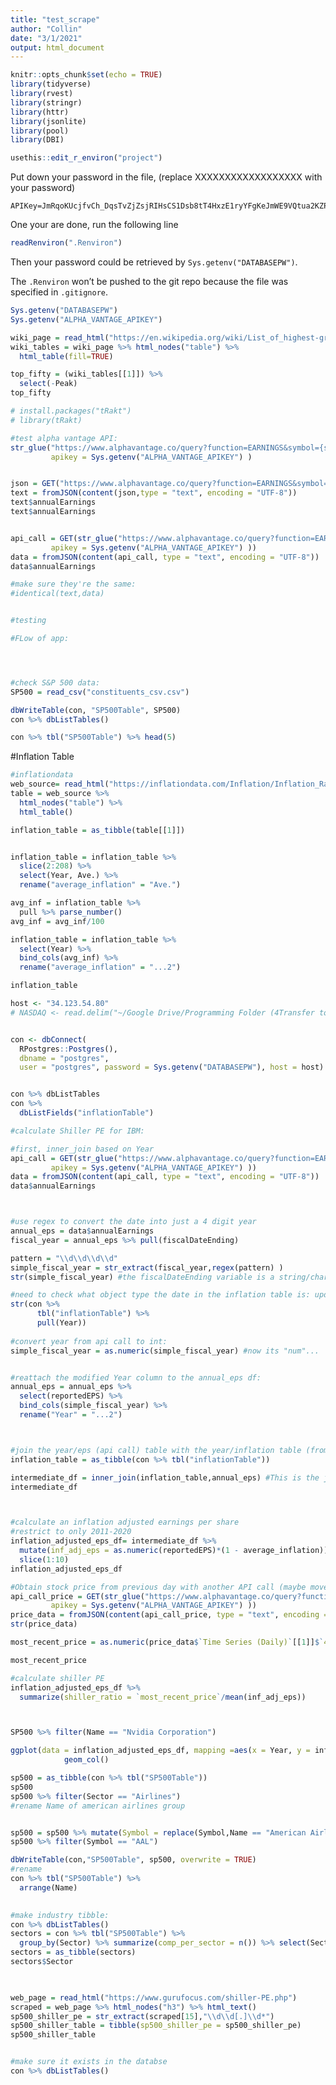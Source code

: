 ```yaml
---
title: "test_scrape"
author: "Collin"
date: "3/1/2021"
output: html_document
---
```


```r
knitr::opts_chunk$set(echo = TRUE)
library(tidyverse)
library(rvest)
library(stringr)
library(httr)
library(jsonlite)
library(pool)
library(DBI)

```

```r
usethis::edit_r_environ("project")
```
Put down your password in the file, (replace XXXXXXXXXXXXXXXXXX with your password)
```
APIKey=JmRqoKUcjfvCh_DqsTvZjZsjRIHsCS1Dsb8tT4HxzE1ryYFgKeJmWE9VQtua2KZPVh0DxuEc9Zo1e_D7sVajDVI3EWYfHcOfEbeWBeoLYiu4HU9zIM2Jr6D9EsE5YHYx
```
One your are done, run the following line
```r
readRenviron(".Renviron")
```
Then your password could be retrieved by `Sys.getenv("DATABASEPW")`.

The `.Renviron` won't be pushed to the git repo because the file was specified in `.gitignore`.

```r
Sys.getenv("DATABASEPW")
Sys.getenv("ALPHA_VANTAGE_APIKEY")
```


```r

wiki_page = read_html("https://en.wikipedia.org/wiki/List_of_highest-grossing_films")
wiki_tables = wiki_page %>% html_nodes("table") %>% 
  html_table(fill=TRUE)

top_fifty = (wiki_tables[[1]]) %>% 
  select(-Peak)
top_fifty

```


```r


# install.packages("tRakt")
# library(tRakt)

#test alpha vantage API:
str_glue("https://www.alphavantage.co/query?function=EARNINGS&symbol={symbol}&apikey={apikey}",symbol = "IBM", 
         apikey = Sys.getenv("ALPHA_VANTAGE_APIKEY") )


json = GET("https://www.alphavantage.co/query?function=EARNINGS&symbol=IBM&apikey=demo")
text = fromJSON(content(json,type = "text", encoding = "UTF-8"))
text$annualEarnings
text$annualEarnings


api_call = GET(str_glue("https://www.alphavantage.co/query?function=EARNINGS&symbol={symbol}&apikey={apikey}",symbol = "IBM", 
         apikey = Sys.getenv("ALPHA_VANTAGE_APIKEY") ))
data = fromJSON(content(api_call, type = "text", encoding = "UTF-8"))
data$annualEarnings

#make sure they're the same:
#identical(text,data)


#testing

```


```r
#FLow of app:





```

```r
#check S&P 500 data:
SP500 = read_csv("constituents_csv.csv")

dbWriteTable(con, "SP500Table", SP500)
con %>% dbListTables()

con %>% tbl("SP500Table") %>% head(5)

```

#Inflation Table
```r
#inflationdata
web_source= read_html("https://inflationdata.com/Inflation/Inflation_Rate/HistoricalInflation.aspx")
table = web_source %>% 
  html_nodes("table") %>% 
  html_table()

inflation_table = as_tibble(table[[1]]) 


inflation_table = inflation_table %>% 
  slice(2:208) %>% 
  select(Year, Ave.) %>% 
  rename("average_inflation" = "Ave.")

avg_inf = inflation_table %>% 
  pull %>% parse_number()
avg_inf = avg_inf/100 

inflation_table = inflation_table %>% 
  select(Year) %>% 
  bind_cols(avg_inf) %>% 
  rename("average_inflation" = "...2")

inflation_table
```


```r
host <- "34.123.54.80"  
# NASDAQ <- read.delim("~/Google Drive/Programming Folder (4Transfer to Collin's Files V2)/R/STA141B/data_technologies_project/NASDAQ.txt")


con <- dbConnect(
  RPostgres::Postgres(),
  dbname = "postgres",
  user = "postgres", password = Sys.getenv("DATABASEPW"), host = host)


con %>% dbListTables
con %>% 
  dbListFields("inflationTable")

#calculate Shiller PE for IBM:

#first, inner_join based on Year
api_call = GET(str_glue("https://www.alphavantage.co/query?function=EARNINGS&symbol={symbol}&apikey={apikey}",symbol = "NVDA", 
         apikey = Sys.getenv("ALPHA_VANTAGE_APIKEY") ))
data = fromJSON(content(api_call, type = "text", encoding = "UTF-8"))
data$annualEarnings



#use regex to convert the date into just a 4 digit year
annual_eps = data$annualEarnings
fiscal_year = annual_eps %>% pull(fiscalDateEnding)

pattern = "\\d\\d\\d\\d"
simple_fiscal_year = str_extract(fiscal_year,regex(pattern) )
str(simple_fiscal_year) #the fiscalDateEnding variable is a string/char

#need to check what object type the date in the inflation table is: update; its int
str(con %>% 
      tbl("inflationTable") %>% 
      pull(Year))
  
#convert year from api call to int:
simple_fiscal_year = as.numeric(simple_fiscal_year) #now its "num"...


#reattach the modified Year column to the annual_eps df:
annual_eps = annual_eps %>% 
  select(reportedEPS) %>% 
  bind_cols(simple_fiscal_year) %>% 
  rename("Year" = "...2")



#join the year/eps (api call) table with the year/inflation table (from db)
inflation_table = as_tibble(con %>% tbl("inflationTable"))

intermediate_df = inner_join(inflation_table,annual_eps) #This is the joined table
intermediate_df



#calculate an inflation adjusted earnings per share
#restrict to only 2011-2020
inflation_adjusted_eps_df= intermediate_df %>% 
  mutate(inf_adj_eps = as.numeric(reportedEPS)*(1 - average_inflation)) %>% 
  slice(1:10)
inflation_adjusted_eps_df

#Obtain stock price from previous day with another API call (maybe move this piece up)
api_call_price = GET(str_glue("https://www.alphavantage.co/query?function=TIME_SERIES_DAILY&symbol={symbol}&apikey={apikey}&outputsize=compact",symbol = "NVDA", 
         apikey = Sys.getenv("ALPHA_VANTAGE_APIKEY") ))
price_data = fromJSON(content(api_call_price, type = "text", encoding = "UTF-8"))
str(price_data)

most_recent_price = as.numeric(price_data$`Time Series (Daily)`[[1]]$`4. close`)#accesses the closing price of the previous (market) day, use this to calculate price

most_recent_price

#calculate shiller PE
inflation_adjusted_eps_df %>% 
  summarize(shiller_ratio = `most_recent_price`/mean(inf_adj_eps))



SP500 %>% filter(Name == "Nvidia Corporation")

ggplot(data = inflation_adjusted_eps_df, mapping =aes(x = Year, y = inf_adj_eps))+
            geom_col()

sp500 = as_tibble(con %>% tbl("SP500Table"))
sp500
sp500 %>% filter(Sector == "Airlines")
#rename Name of american airlines group


sp500 = sp500 %>% mutate(Symbol = replace(Symbol,Name == "American Airlines Group", "AAL"))
sp500 %>% filter(Symbol == "AAL")

dbWriteTable(con,"SP500Table", sp500, overwrite = TRUE)
#rename 
con %>% tbl("SP500Table") %>% 
  arrange(Name)
  

```




```r
#make industry tibble:
con %>% dbListTables()
sectors = con %>% tbl("SP500Table") %>% 
  group_by(Sector) %>% summarize(comp_per_sector = n()) %>% select(Sector)
sectors = as_tibble(sectors)
sectors$Sector

  
```



```r

web_page = read_html("https://www.gurufocus.com/shiller-PE.php")
scraped = web_page %>% html_nodes("h3") %>% html_text()
sp500_shiller_pe = str_extract(scraped[15],"\\d\\d[.]\\d*")
sp500_shiller_table = tibble(sp500_shiller_pe = sp500_shiller_pe)
sp500_shiller_table


#make sure it exists in the databse
con %>% dbListTables()
```








